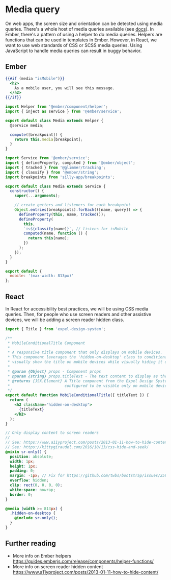 # Media query

On web apps, the screen size and orientation can be detected using media queries. There's a whole host of media queries available (see [docs](https://developer.mozilla.org/en-US/docs/Web/CSS/Media_Queries/Using_media_queries)). In Ember, there's a pattern of using a helper to do media queries. Helpers are functions that can be used in templates in Ember. However, in React, we want to use web standards of CSS or SCSS media queries. Using JavaScript to handle media queries can result in buggy behavior.

## Ember

```hbs showLineNumbers title="template.hbs"
{{#if (media "isMobile")}}
  <h2>
    As a mobile user, you will see this message.
  </h2>
{{/if}}
```

```js title="app/helpers/media.js" showLineNumbers
import Helper from '@ember/component/helper';
import { inject as service } from '@ember/service';

export default class Media extends Helper {
  @service media;

  compute([breakpoint]) {
    return this.media[breakpoint];
  }
}
```

```js title="app/services/media.js" showLineNumbers
import Service from '@ember/service';
import { defineProperty, computed } from '@ember/object';
import { tracked } from '@glimmer/tracking';
import { classify } from '@ember/string';
import breakpoints from 'silly-app/breakpoints';

export default class Media extends Service {
  constructor() {
    super(...arguments);

    // create getters and listeners for each breakpoint
    Object.entries(breakpoints).forEach(([name, query]) => {
      defineProperty(this, name, tracked());
      defineProperty(
        this, 
        `is${classify(name)}`, // listens for isMobile
        computed(name, function () {
          return this[name];
        })
      );
    });
  }
}
```

```js title="app/breakpoints.js" showLineNumbers
export default {
  mobile: '(max-width: 813px)'
};
```

## React

In React for accessibility best practices, we will be using CSS media queries. Then, for people who use screen readers and other assistive devices, we will be adding a screen reader hidden class. 

```jsx showLineNumbers title="app/components/media-query.js"
import { Title } from 'expel-design-system';

/**
 * MobileConditionalTitle Component
 *
 * A responsive title component that only displays on mobile devices.
 * This component leverages the 'hidden-on-desktop' class to conditionally
 * visually show the title on mobile devices while visually hiding it on desktop views.
 *
 * @param {Object} props - Component props
 * @param {string} props.titleText - The text content to display as the title
 * @returns {JSX.Element} A Title component from the Expel Design System
 *                        configured to be visible only on mobile devices
 */
export default function MobileConditionalTitle({ titleText }) {
  return (
    <h2 className="hidden-on-desktop">
      {titleText}
    </h2>
  );
}
```

```scss title="app/components/media-query.scss" showLineNumbers
// Only display content to screen readers
//
// See: https://www.a11yproject.com/posts/2013-01-11-how-to-hide-content/
// See: https://kittygiraudel.com/2016/10/13/css-hide-and-seek/
@mixin sr-only() {
  position: absolute;
  width: 1px;
  height: 1px;
  padding: 0;
  margin: -1px; // Fix for https://github.com/twbs/bootstrap/issues/25686
  overflow: hidden;
  clip: rect(0, 0, 0, 0);
  white-space: nowrap;
  border: 0;
}

@media (width >= 813px) {
  .hidden-on-desktop {
    @include sr-only();
  }
}
```

## Further reading

- More info on Ember helpers https://guides.emberjs.com/release/components/helper-functions/
- More info on screen reader hidden content https://www.a11yproject.com/posts/2013-01-11-how-to-hide-content/
